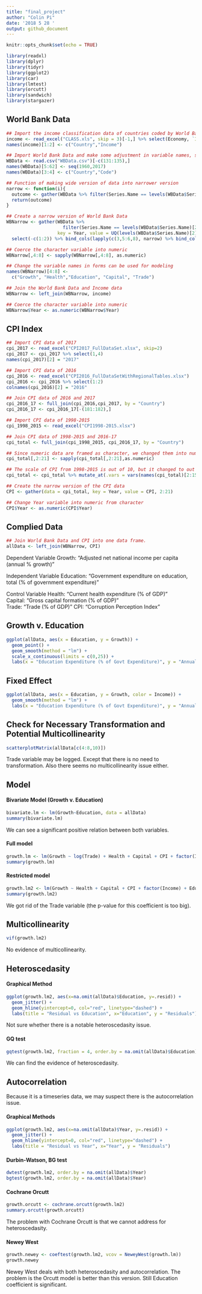 ```yaml
---
title: "final_project"
author: "Colin Pi"
date: '2018 5 28 '
output: github_document
---
```


```r
knitr::opts_chunk$set(echo = TRUE)
```

```r
library(readxl)
library(dplyr)
library(tidyr)
library(ggplot2)
library(car)
library(lmtest)
library(orcutt)
library(sandwich)
library(stargazer)
```

## World Bank Data

```r
## Import the income classification data of countries coded by World Bank
income <- read_excel("CLASS.xls", skip = 3)[-1,] %>% select(Economy, `Income group`)
names(income)[1:2] <- c("Country","Income")

## Import World Bank Data and make some adjustment in variable names, such as year variables and country code. 
WBData <- read.csv("WBData.csv")[-c(131:135),]
names(WBData)[5:62] <- seq(1960,2017)
names(WBData)[3:4] <- c("Country","Code")

## Function of making wide version of data into narrower version
narrow <- function(i){
  outcome <- gather(WBData %>% filter(Series.Name == levels(WBData$Series.Name)[i]), key = Year, value = UQ(levels(WBData$Series.Name)[i]), 5:62) %>% select(6)
  return(outcome)
}

## Create a narrow version of World Bank Data
WBNarrow <- gather(WBData %>% 
                     filter(Series.Name == levels(WBData$Series.Name)[2]), 
                   key = Year, value = UQ(levels(WBData$Series.Name)[2]), 5:62) %>% 
  select(-c(1:2)) %>% bind_cols(lapply(c(3,5:6,8), narrow) %>% bind_cols())

## Coerce the character variable into numeric
WBNarrow[,4:8] <- sapply(WBNarrow[,4:8], as.numeric)

## Change the variable names in forms can be used for modeling
names(WBNarrow)[4:8] <- 
  c("Growth", "Health","Education", "Capital", "Trade")

## Join the World Bank Data and Income data
WBNarrow <- left_join(WBNarrow, income)

## Coerce the character variable into numeric
WBNarrow$Year <- as.numeric(WBNarrow$Year)
```

## CPI Index

```r
## Import CPI data of 2017
cpi_2017 <- read_excel("CPI2017_FullDataSet.xlsx", skip=2)
cpi_2017 <- cpi_2017 %>% select(1,4)
names(cpi_2017)[2] = "2017"

## Import CPI data of 2016
cpi_2016 <- read_excel("CPI2016_FullDataSetWithRegionalTables.xlsx")
cpi_2016 <- cpi_2016 %>% select(1:2)
colnames(cpi_2016)[2] = "2016"

## Join CPI data of 2016 and 2017
cpi_2016_17 <- full_join(cpi_2016,cpi_2017, by = "Country")
cpi_2016_17 <- cpi_2016_17[-(181:182),]

## Import CPI data of 1998-2015
cpi_1998_2015 <- read_excel("CPI1998-2015.xlsx")

## Join CPI data of 1998-2015 and 2016-17
cpi_total <- full_join(cpi_1998_2015, cpi_2016_17, by = "Country")

## Since numeric data are framed as character, we changed them into numeric
cpi_total[,2:21] <- sapply(cpi_total[,2:21],as.numeric)

## The scale of CPI from 1998-2015 is out of 10, but it changed to out of 100 from 2012. So we changed the scale to out of 100.
cpi_total <- cpi_total %>% mutate_at(.vars = vars(names(cpi_total)[2:15]), funs(.*10))

## Create the narrow version of the CPI data
CPI <- gather(data = cpi_total, key = Year, value = CPI, 2:21)

## Change Year variable into numeric from character
CPI$Year <- as.numeric(CPI$Year)
```

## Complied Data

```r
## Join World Bank Data and CPI into one data frame.
allData <- left_join(WBNarrow, CPI)
```

Dependent Variable
Growth: "Adjusted net national income per capita (annual % growth)"

Independent Variable
Education: "Government expenditure on education, total (% of government expenditure)"

Control Variable
Health: "Current health expenditure (% of GDP)"                                                          
Capital: "Gross capital formation (% of GDP)"                                                             
Trade: "Trade (% of GDP)"
CPI: "Corruption Perception Index"

## Growth v. Education

```r
ggplot(allData, aes(x = Education, y = Growth)) + 
  geom_point() +
  geom_smooth(method = "lm") + 
  scale_x_continuous(limits = c(0,25)) +
  labs(x = "Education Expenditure (% of Govt Expenditure)", y = "Annual Growth Rate per Capita (%)", title = "Growth Rate v. Education Expenditure")
```

## Fixed Effect

```r
ggplot(allData, aes(x = Education, y = Growth, color = Income)) + 
  geom_smooth(method = "lm") + 
  labs(x = "Education Expenditure (% of Govt Expenditure)", y = "Annual Growth Rate per Capita (%)", title = "Growth Rate v. Education Expenditure")
```

## Check for Necessary Transformation and Potential Multicollinearity

```r
scatterplotMatrix(allData[c(4:8,10)])
```

Trade variable may be logged. Except that there is no need to transformation. Also there seems no multicollinearity issue either. 

## Model

#### Bivariate Model (Growth v. Education) ####

```r
bivariate.lm <- lm(Growth~Education, data = allData)
summary(bivariate.lm)
```

We can see a significant positive relation between both variables. 

#### Full model ####

```r
growth.lm <- lm(Growth ~ log(Trade) + Health + Capital + CPI + factor(Income) + Education, data = allData)
summary(growth.lm)
```

#### Restricted model ####

```r
growth.lm2 <- lm(Growth ~ Health + Capital + CPI + factor(Income) + Education, data = na.omit(allData))
summary(growth.lm2)
```

We got rid of the Trade variable (the p-value for this coefficient is too big).

## Multicollinearity

```r
vif(growth.lm2)
```

No evidence of multicollinearity. 

## Heteroscedasity

#### Graphical Method ####

```r
ggplot(growth.lm2, aes(x=na.omit(allData)$Education, y=.resid)) + 
  geom_jitter() +
  geom_hline(yintercept=0, col="red", linetype="dashed") +
  labs(title = "Residual vs Education", x="Education", y = "Residuals")
```

Not sure whether there is a notable heteroscedasity issue. 

#### GQ test ####

```r
gqtest(growth.lm2, fraction = 4, order.by = na.omit(allData)$Education)
```

We can find the evidence of heteroscedasity. 

## Autocorrelation

Because it is a timeseries data, we may suspect there is the autocorrelation issue. 

#### Graphical Methods ####

```r
ggplot(growth.lm2, aes(x=na.omit(allData)$Year, y=.resid)) + 
  geom_jitter() +
  geom_hline(yintercept=0, col="red", linetype="dashed") +
  labs(title = "Residual vs Year", x="Year", y = "Residuals")
```

#### Durbin-Watson, BG test ####

```r
dwtest(growth.lm2, order.by = na.omit(allData)$Year)
bgtest(growth.lm2, order.by = na.omit(allData)$Year)
```

#### Cochrane Orcutt ####

```r
growth.orcutt <- cochrane.orcutt(growth.lm2)
summary.orcutt(growth.orcutt)
```

The problem with Cochrane Orcutt is that we cannot address for heteroscedasity.

#### Newey West ####

```r
growth.newey <- coeftest(growth.lm2, vcov = NeweyWest(growth.lm))
growth.newey
```

Newey West deals with both heteroscedasity and autocorrelation. The problem is the Orcutt model is better than this version. Still Education coefficient is significant.

